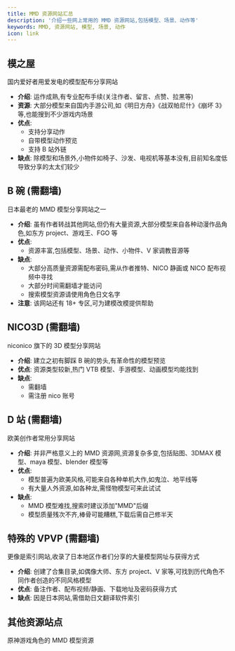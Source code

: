 ```yaml
---
title: MMD 资源网站汇总
description: '介绍一些网上常用的 MMD 资源网站,包括模型、场景、动作等'
keywords: MMD, 资源网站, 模型, 场景, 动作
icon: link
---
```



## 模之屋

<Card title="模之屋" icon="house" href="https://www.aplaybox.com/">
  国内爱好者用爱发电的模型配布分享网站
</Card>

- **介绍**: 运作成熟,有专业配布手续(关注作者、留言、点赞、拉黑等)
- **资源**: 大部分模型来自国内手游公司,如《明日方舟》《战双帕尼什》《崩坏 3》等,也能搜到不少游戏内场景
- **优点**: 
  - 支持分享动作
  - 自带模型动作预览
  - 支持 B 站外链
- **缺点**: 除模型和场景外,小物件如椅子、沙发、电视机等基本没有,目前知名度低导致分享的太太们较少

## B 碗 (需翻墙)

<Card title="B 碗" icon="bowl-food" href="https://bowlroll.net/file/index">
  日本最老的 MMD 模型分享网站之一
</Card>

- **介绍**: 虽有作者转战其他网站,但仍有大量资源,大部分模型来自各种动漫作品角色,如东方 project、游戏王、FGO 等
- **优点**: 
  - 资源丰富,包括模型、场景、动作、小物件、V 家调教音源等
- **缺点**: 
  - 大部分高质量资源需配布密码,需从作者推特、NICO 静画或 NICO 配布视频中寻找
  - 大部分时间需翻墙才能访问
  - 搜索模型资源请使用角色日文名字
- **注意**: 该网站还有 18+ 专区,可为建模改模提供帮助

## NICO3D (需翻墙)

<Card title="NICO3D" icon="n" href="https://3d.nicovideo.jp/?header">
  niconico 旗下的 3D 模型分享网站
</Card>

- **介绍**: 建立之初有脚踩 B 碗的势头,有革命性的模型预览
- **优点**: 资源类型较新,热门 VTB 模型、手游模型、动画模型均能找到
- **缺点**: 
  - 需翻墙
  - 需注册 nico 账号

## D 站 (需翻墙)

<Card title="DeviantArt" icon="d" href="https://www.deviantart.com/">
  欧美创作者常用分享网站
</Card>

- **介绍**: 并非严格意义上的 MMD 资源网,资源复杂多变,包括贴图、3DMAX 模型、maya 模型、blender 模型等
- **优点**: 
  - 模型普遍为欧美风格,可能来自各种单机大作,如鬼泣、地平线等
  - 有大量人外资源,如各种龙,需怪物模型可来此试试
- **缺点**: 
  - MMD 模型难找,搜索时建议添加"MMD"后缀
  - 模型质量残次不齐,棒骨可能糟糕,下载后需自己修半天

## 特殊的 VPVP (需翻墙)

<Card title="VPVP Wiki" icon="v" href="https://w.atwiki.jp/vpvpwiki/pages/13.html">
  更像是索引网站,收录了日本地区作者们分享的大量模型网址与获得方式
</Card>

- **介绍**: 创建了合集目录,如偶像大师、东方 project、V 家等,可找到历代角色不同作者创造的不同风格模型
- **优点**: 备注作者、配布视频/静画、下载地址及密码获得方式
- **缺点**: 因是日本网站,需借助日文翻译软件索引

## 其他资源站点

<Card title="原神模型" icon="gamepad" href="https://www.hoyolab.com/article/118389">
  原神游戏角色的 MMD 模型资源
</Card>
